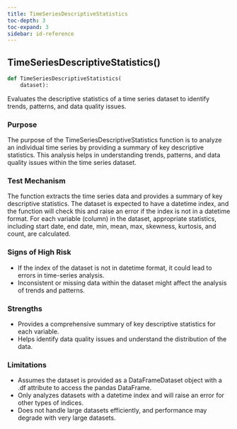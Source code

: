 ```yaml
---
title: TimeSeriesDescriptiveStatistics
toc-depth: 3
toc-expand: 3
sidebar: id-reference
---
```


## TimeSeriesDescriptiveStatistics[()]{.muted}

```python
def TimeSeriesDescriptiveStatistics(
    dataset):
```

Evaluates the descriptive statistics of a time series dataset to identify trends, patterns, and data quality issues.

### Purpose

The purpose of the TimeSeriesDescriptiveStatistics function is to analyze an individual time series by providing a summary of key descriptive statistics. This analysis helps in understanding trends, patterns, and data quality issues within the time series dataset.

### Test Mechanism

The function extracts the time series data and provides a summary of key descriptive statistics. The dataset is expected to have a datetime index, and the function will check this and raise an error if the index is not in a datetime format. For each variable (column) in the dataset, appropriate statistics, including start date, end date, min, mean, max, skewness, kurtosis, and count, are calculated.

### Signs of High Risk

- If the index of the dataset is not in datetime format, it could lead to errors in time-series analysis.
- Inconsistent or missing data within the dataset might affect the analysis of trends and patterns.

### Strengths

- Provides a comprehensive summary of key descriptive statistics for each variable.
- Helps identify data quality issues and understand the distribution of the data.

### Limitations

- Assumes the dataset is provided as a DataFrameDataset object with a .df attribute to access the pandas DataFrame.
- Only analyzes datasets with a datetime index and will raise an error for other types of indices.
- Does not handle large datasets efficiently, and performance may degrade with very large datasets.
